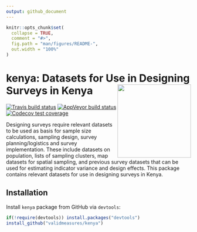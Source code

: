 ```yaml
---
output: github_document
---
```


<!-- README.md is generated from README.Rmd. Please edit that file -->

```r
knitr::opts_chunk$set(
  collapse = TRUE,
  comment = "#>",
  fig.path = "man/figures/README-",
  out.width = "100%"
)
```
# kenya: Datasets for Use in Designing Surveys in Kenya <img src="man/figures/kenya.png" width="200" align="right" />

[![Travis build status](https://travis-ci.org/validmeasures/kenya.svg?branch=master)](https://travis-ci.org/validmeasures/kenya)
[![AppVeyor build status](https://ci.appveyor.com/api/projects/status/github/validmeasures/kenya?branch=master&svg=true)](https://ci.appveyor.com/project/validmeasures/kenya)
[![Codecov test coverage](https://codecov.io/gh/validmeasures/kenya/branch/master/graph/badge.svg)](https://codecov.io/gh/validmeasures/kenya?branch=master)

Designing surveys require relevant datasets to be used as basis for sample size calculations, sampling design, survey planning/logistics and survey implementation. These include datasets on population, lists of sampling clusters, map datasets for spatial sampling, and previous survey datasets that can be used for estimating indicator variance and design effects. This package contains relevant datasets for use in designing surveys in Kenya.

## Installation

Install `kenya` package from GitHub via `devtools`:

```r
if(!require(devtools)) install.packages("devtools")
install_github("validmeasures/kenya")
```
